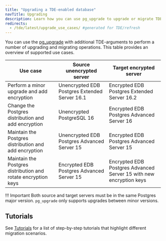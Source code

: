 ```yaml
---
title: "Upgrading a TDE-enabled database"
navTitle: Upgrading
description: Learn how you can use pg_upgrade to upgrade or migrate TDE databases.
redirects:
  - /tde/latest/upgrade_use_cases/ #generated for TDE/refresh
---
```


You can use the [pg_upgrade](https://www.postgresql.org/docs/current/pgupgrade.html) with additional TDE-arguments to perform a number of upgrading and migrating operations. 
This table provides an overview of supported use cases.

| Use case                                                      | Source unencrypted server                     | Target encrypted server                                            |
|---------------------------------------------------------------|-----------------------------------------------|--------------------------------------------------------------------|
| Perform a minor upgrade and add encryption                    | Unencrypted EDB Postgres Extended Server 16.1 | Encrypted EDB Postgres Extended Server 16.2                        |
| Change the Postgres distribution and add encryption           | Unencrypted PostgreSQL 16                     | Encrypted EDB Postgres Advanced Server 16                          |
| Maintain the Postgres distribution and add encryption         | Unencrypted EDB Postgres Advanced Server 15   | Encrypted EDB Postgres Advanced Server 15                          |
| Maintain the Postgres distribution and rotate encryption keys | Encrypted EDB Postgres Advanced Server 15     | Encrypted EDB Postgres Advanced Server 15 with new encryption keys |

!!! Important
    Both source and target servers must be in the same Postgres major version. `pg_upgrade` only supports upgrades between minor versions.

## Tutorials 

See [Tutorials](enabling) for a list of step-by-step tutorials that highlight different migration scenarios.